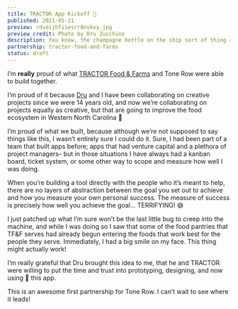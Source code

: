 ```yaml
---
title: TRACTOR App Kickoff 🚜
published: 2021-05-21
preview: rdveijhfiiesrr8nvkvy.jpg
preview_credit: Photo by Dru Zucchino
description: You know, the champagne bottle on the ship sort of thing ⛵🍾
partnership: tractor-food-and-farms
status: draft
---
```


I’m **really** proud of what [TRACTOR Food & Farms](/partnerships/tractor-food-and-farms) and Tone Row were able to build together.

I’m proud of it because [Dru](https://tractorfoodandfarms.com/about-us/staff/) and I have been collaborating on creative projects since we were 14 years old, and now we’re collaborating on projects equally as creative, but that are going to improve the food ecosystem in Western North Carolina 🤯

I’m proud of what we built, because although we’re not supposed to say things like this, I wasn’t entirely sure I could do it. Sure, I had been part of a team that built apps before; apps that had venture capital and a plethora of project managers– but in those situations I have always had a kanban board, ticket system, or some other way to scope and measure how well I was doing.

When you’re building a tool directly with the people who it’s meant to help, there are no layers of abstraction between the goal you set out to achieve and how you measure your own personal success. The measure of success is precisely how well you achieve the goal… TERRIFYING! 😅

I just patched up what I’m sure won’t be the last little bug to creep into the machine, and while I was doing so I saw that some of the food pantries that TF&F serves had already begun entering the foods that work best for the people they serve. Immediately, I had a big smile on my face. This thing might actually work!

I’m really grateful that Dru brought this idea to me, that he and TRACTOR were willing to put the time and trust into prototyping, designing, and now using 💫 this app.

This is an awesome first partnership for Tone Row. I can’t wait to see where it leads!
